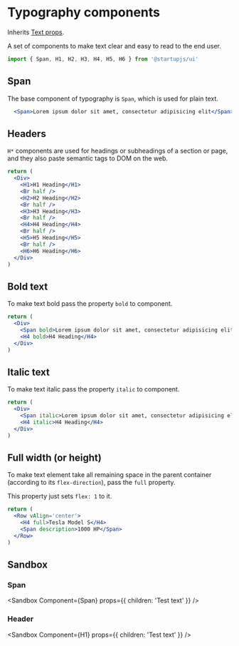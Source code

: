 
# Typography components

Inherits [Text props](https://reactnative.dev/docs/next/text).

A set of components to make text clear and easy to read to the end user.

```jsx
import { Span, H1, H2, H3, H4, H5, H6 } from '@startupjs/ui'
```

## Span

The base component of typography is `Span`, which is used for plain text.

```jsx example
  <Span>Lorem ipsum dolor sit amet, consectetur adipisicing elit</Span>
```

## Headers

`H*` components are used for headings or subheadings of a section or page, and they also paste semantic tags to DOM on the web.


```jsx example
return (
  <Div>
    <H1>H1 Heading</H1>
    <Br half />
    <H2>H2 Heading</H2>
    <Br half />
    <H3>H3 Heading</H3>
    <Br half />
    <H4>H4 Heading</H4>
    <Br half />
    <H5>H5 Heading</H5>
    <Br half />
    <H6>H6 Heading</H6>
  </Div>
)
```

## Bold text

To make text bold pass the property `bold` to component.

```jsx example
return (
  <Div>
    <Span bold>Lorem ipsum dolor sit amet, consectetur adipisicing elit.</Span>
    <H4 bold>H4 Heading</H4>
  </Div>
)
```

## Italic text

To make text italic pass the property `italic` to component.

```jsx example
return (
  <Div>
    <Span italic>Lorem ipsum dolor sit amet, consectetur adipisicing elit.</Span>
    <H4 italic>H4 Heading</H4>
  </Div>
)
```

## Full width (or height)

To make text element take all remaining space in the parent container (according to its `flex-direction`), pass the `full` property.

This property just sets `flex: 1` to it.

```jsx example
return (
  <Row vAlign='center'>
    <H4 full>Tesla Model S</H4>
    <Span description>1000 HP</Span>
  </Row>
)
```

## Sandbox

### Span

<Sandbox
  Component={Span}
  props={{
    children: 'Test text'
  }}
/>

### Header

<Sandbox
  Component={H1}
  props={{
    children: 'Test text'
  }}
/>
